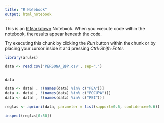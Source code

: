 ---
title: "R Notebook"
output: html_notebook
---

This is an [R Markdown](http://rmarkdown.rstudio.com) Notebook. When you execute code within the notebook, the results appear beneath the code. 

Try executing this chunk by clicking the *Run* button within the chunk or by placing your cursor inside it and pressing *Ctrl+Shift+Enter*. 

```{r}

library(arules)

data <- read.csv('PERSONA_BDP.csv', sep=",")


data

```

```{r}


data <- data[ , !(names(data) %in% c("PEA"))]
data <- data[ , !(names(data) %in% c("POCUPA"))]
data <- data[ , !(names(data) %in% c("PEI"))]

reglas <- apriori(data, parameter = list(support=0.6, confidence=0.6))

inspect(reglas[0:50])

```

